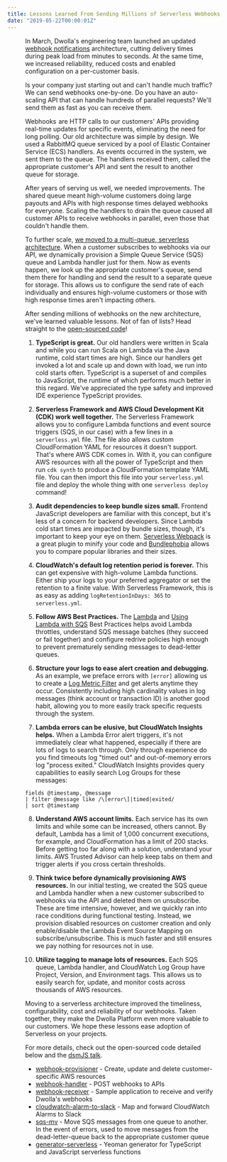 ```yaml
---
title: Lessons Learned From Sending Millions of Serverless Webhooks
date: "2019-05-22T00:00:01Z"
---
```


<Figure caption="Serverless webhooks architecture" id="serverless-webhooks" />

In March, Dwolla's engineering team launched an updated [webhook notifications](https://developers.dwolla.com/guides/webhooks/) architecture, cutting delivery times during peak load from minutes to seconds. At the same time, we increased reliability, reduced costs and enabled configuration on a per-customer basis.

Is your company just starting out and can't handle much traffic? We can send webhooks one-by-one. Do you have an auto-scaling API that can handle hundreds of parallel requests? We'll send them as fast as you can receive them.

Webhooks  are HTTP calls to our customers' APIs providing real-time updates for specific events, eliminating the need for long polling. Our old architecture was simple by design. We used a RabbitMQ queue serviced by a pool of Elastic Container Service (ECS) handlers. As events occurred in the system, we sent them to the queue. The handlers received them, called the appropriate customer's API and sent the result to another queue for storage.

After years of serving us well, we needed improvements. The shared queue meant high-volume customers doing large payouts and APIs with high response times delayed webhooks for everyone. Scaling the handlers to drain the queue caused all customer APIs to receive webhooks in parallel, even those that couldn't handle them.

To further scale, [we moved to a multi-queue, serverless architecture](https://discuss.dwolla.com/t/webhook-improvements-a-deeper-dive/5161). When a customer subscribes to webhooks via our API, we dynamically provision a Simple Queue Service (SQS) queue and Lambda handler just for them. Now as events happen, we look up the appropriate customer's queue, send them there for handling and send the result to a separate queue for storage. This allows us to configure the send rate of each individually and ensures high-volume customers or those with high response times aren't impacting others.

After sending millions of webhooks on the new architecture, we've learned valuable lessons. Not of fan of lists? Head straight to the [open-sourced code](https://github.com/search?q=topic%3Awebhooks+org%3ADwolla&type=Repositories)!

1. **TypeScript is great.** Our old handlers were written in Scala and while you can run Scala on Lambda via the Java runtime, cold start times are high. Since our handlers get invoked a lot and scale up and down with load, we run into cold starts often. TypeScript is a superset of and compiles to JavaScript, the runtime of which performs much better in this regard. We've appreciated the type safety and improved IDE experience TypeScript provides.

2. **Serverless Framework and AWS Cloud Development Kit (CDK) work well together.** The Serverless Framework allows you to configure Lambda functions and event source triggers (SQS, in our case) with a few lines in a `serverless.yml` file. The file also allows custom CloudFormation YAML for resources it doesn't support. That's where AWS CDK comes in. With it, you can configure AWS resources with all the power of TypeScript and then run `cdk synth` to produce a CloudFormation template YAML file. You can then import this file into your `serverless.yml` file and deploy the whole thing with one `serverless deploy` command!

3. **Audit dependencies to keep bundle sizes small.** Frontend JavaScript developers are familiar with this concept, but it's less of a concern for backend developers. Since Lambda cold start times are impacted by bundle sizes, though, it's important to keep your eye on them. [Serverless Webpack](https://github.com/serverless-heaven/serverless-webpack) is a great plugin to minify your code and [Bundlephobia](https://bundlephobia.com/) allows you to compare popular libraries and their sizes.

4. **CloudWatch's default log retention period is forever.** This can get expensive with high-volume Lambda functions. Either ship your logs to your preferred aggregator or set the retention to a finite value. With Serverless Framework, this is as easy as adding `logRetentionInDays: 365` to `serverless.yml`.

5. **Follow AWS Best Practices.** The [Lambda](https://docs.aws.amazon.com/lambda/latest/dg/best-practices.html) and [Using Lambda with SQS](https://docs.aws.amazon.com/lambda/latest/dg/with-sqs.html) Best Practices helps avoid Lambda throttles, understand SQS message batches (they succeed or fail together) and configure redrive policies high enough to prevent prematurely sending messages to dead-letter queues.

6. **Structure your logs to ease alert creation and debugging.** As an example, we preface errors with `[error]` allowing us to create a [Log Metric Filter](https://docs.aws.amazon.com/AmazonCloudWatch/latest/logs/FilterAndPatternSyntax.html) and get alerts anytime they occur. Consistently including high cardinality values in log messages (think account or transaction ID) is another good habit, allowing you to more easily track specific requests through the system.

7. **Lambda errors can be elusive, but CloudWatch Insights helps.** When a Lambda Error alert triggers, it's not immediately clear what happened, especially if there are lots of logs to search through. Only through experience do you find timeouts log "timed out" and out-of-memory errors log "process exited." CloudWatch Insights provides query capabilities to easily search Log Groups for these messages:

```
fields @timestamp, @message
| filter @message like /\[error\]|timed|exited/
| sort @timestamp
```

8. **Understand AWS account limits.** Each service has its own limits and while some can be increased, others cannot. By default, Lambda has a limit of 1,000 concurrent executions, for example, and CloudFormation has a limit of 200 stacks. Before getting too far along with a solution, understand your limits. AWS Trusted Advisor can help keep tabs on them and trigger alerts if you cross certain thresholds.

9. **Think twice before dynamically provisioning AWS resources.** In our initial testing, we created the SQS queue and Lambda handler when a new customer subscribed to webhooks via the API and deleted them on unsubscribe. These are time intensive, however, and we quickly ran into race conditions during functional testing. Instead, we provision disabled resources on customer creation and only enable/disable the Lambda Event Source Mapping on subscribe/unsubscribe. This is much faster and still ensures we pay nothing for resources not in use.

10. **Utilize tagging to manage lots of resources.** Each SQS queue, Lambda handler, and CloudWatch Log Group have Project, Version, and Environment tags. This allows us to easily search for, update, and monitor costs across thousands of AWS resources.

Moving to a serverless architecture improved the timeliness, configurability, cost and reliability of our webhooks. Taken together, they make the Dwolla Platform even more valuable to our customers. We hope these lessons ease adoption of Serverless on your projects.

For more details, check out the open-sourced code detailed below and the [dsmJS talk](../serverless-webhooks-dsmjs-talk).

- [webhook-provisioner](https://github.com/Dwolla/webhook-provisioner) - Create, update and delete customer-specific AWS resources
- [webhook-handler](https://github.com/dwolla/webhook-handler) - POST webhooks to APIs
- [webhook-receiver](https://github.com/dwolla/webhook-receiver) - Sample application to receive and verify Dwolla's webhooks
- [cloudwatch-alarm-to-slack](https://github.com/dwolla/cloudwatch-alarm-to-slack) - Map and forward CloudWatch Alarms to Slack
- [sqs-mv](https://github.com/dwolla/sqs-mv) - Move SQS messages from one queue to another. In the event of errors, used to move messages from the dead-letter-queue back to the appropriate customer queue
- [generator-serverless](https://github.com/therockstorm/generator-serverless) - Yeoman generator for TypeScript and JavaScript serverless functions
